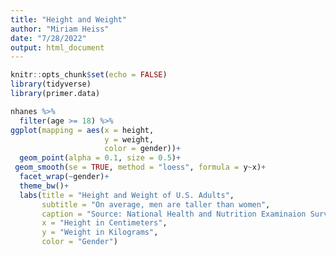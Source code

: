 ```yaml
---
title: "Height and Weight"
author: "Miriam Heiss"
date: "7/28/2022"
output: html_document
---
```


```r
knitr::opts_chunk$set(echo = FALSE)
library(tidyverse)
library(primer.data)
```

```r
nhanes %>% 
  filter(age >= 18) %>% 
ggplot(mapping = aes(x = height,
                     y = weight,
                     color = gender))+
  geom_point(alpha = 0.1, size = 0.5)+
 geom_smooth(se = TRUE, method = "loess", formula = y~x)+
  facet_wrap(~gender)+
  theme_bw()+
  labs(title = "Height and Weight of U.S. Adults",
       subtitle = "On average, men are taller than women",
       caption = "Source: National Health and Nutrition Examinaion Survey",
       x = "Height in Centimeters",
       y = "Weight in Kilograms",
       color = "Gender")

```

